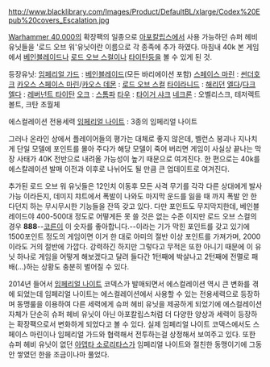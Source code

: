 http://www.blacklibrary.com/Images/Product/DefaultBL/xlarge/Codex%20Epub%20covers_Escalation.jpg

[[Warhammer 40,000]]의 확장팩의 일종으로 [[아포칼립스(Warhammer 40,000)|아포칼립스]]에서 사용 가능하던 슈퍼 헤비 유닛들을 '로드 오브 워'유닛이란 이름으로 각 종족에 추가 하였다. 마침내 40k 본 게임에서 [[베인블레이드]]나 [[로드 오브 스컬]]이나 [[타이탄]]등을 볼 수 있게 된 것.

등장유닛:
[[임페리얼 가드]] : [[베인블레이드]](모든 바리에이션 포함)
[[스페이스 마린]] : [[썬더호크]]
[[카오스 스페이스 마린]]/[[카오스 데몬]] : [[로드 오브 스컬]]
[[타이라니드]] : [[바이오 타이탄|해리던]]
[[엘다]]/[[다크 엘다]] : [[레버넌트 타이탄]]
[[오크(Warhammer 40,000)|오크]] : [[스톰파]]
[[타우(Warhammer 40,000)|타우]] : [[타이거 샤크]]
[[네크론(Warhammer 40,000)|네크론]] : 오벨리스크, 테저렉트 볼트, 크탄 초월체

에스컬레이션 전용세력
[[임페리얼 나이트(Warhammer 40,000)|임페리얼 나이트]] : 3종의 임페리얼 나이트

그러나 온라인 상에서 플레이어들의 평가는 대체로 좋지 않은데, 벨런스 붕괴나 지나치게 단일 모델에 포인트를 몰아 주다가 해당 모델이 죽어 버리면 게임이 사실상 끝나는 막장 사태가 40K 전반으로 내려올 가능성이 높기 때문으로 여겨진다. 한 편으로는 40k를 에스칼레이션 발매 이전과 이후로 나뉘어도 될 만큼 큰 업데이트로 여겨진다.

추가된 로드 오브 워 유닛들은 12인치 이동후 모든 사격 무기를 각각 다른 상대에게 발사 가능 이라든지, 데미지 챠트에서 폭발이 나와도 마지막 운드를 잃을 때 까지 폭발 안 한다던지 하는 무시무시한 기능들을 잔뜩 갖고 있다. 다만 포인트도 무지막지한데, 베인블레이드야 400-500대 정도로 어떻게든 못 쓸 것은 없는 수준 이지만 로드 오브 스컬의 경우 '''888'''--[[코른]]이 이 숫자를 좋아합니다.--이라는 기가 막힌 포인트를 갖고 있기에 1500포인트 정도의 게임이면 이거 한 대로 아미의 절반 이상 포인트를 가져가며, 2000이라도 거의 절반에 가깝다. 강력하긴 하지만 그렇다고 무적은 또한 아니기 때문에 이 유닛 하나로 게임을 어떻게 해보겠다고 달려 들다간 1턴째에 박살나고 2턴째에 전멸로 패배(...)하는 상황도 충분히 벌어질 수 있다.

2014년 들어서 [[임페리얼 나이트(Warhammer 40,000)|임페리얼 나이트]] 코덱스가 발매되면서 에스컬레이션 역시 큰 변화를 겪에 되었는데 
임페리얼 나이트는 에스컬레이션에서 사용할 수 있는 전용세력으로 등장하며 동맹룰을 이용하여 다른 세력에게 슈퍼 헤비 유닛을 제공하게 되었기에 에스컬레이션 자체가 단순히 슈퍼 헤비 유닛이 아닌 아포칼립스처럼 더 다양한 양상과 세력이 등장하는 확장팩으로서 변화하게 되었다고 볼 수 있다. 실제 임페리얼 나이트 코덱스에서도 스페이스 마린이나 임페리얼 가드와 협력해서 전투하는걸 상정해서 보여주고 있다.
또한 슈퍼 헤비 유닛이 없던 [[아뎁타 소로리타스]]가 임페리얼 나이트와 절친한 동맹이기에 그동안 쌓였던 한을 조금이나마 풀었다.
